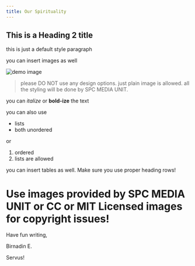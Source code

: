 ```yaml
---
title: Our Spirituality
---
```



## This is a Heading 2 title

this is just a default style paragraph

you can insert images as well

![demo image](https://unsplash.com/photos/mAiFQrt9xMc/download?ixid=M3wxMjA3fDB8MXx0b3BpY3x8Q0R3dXdYSkFiRXd8fHx8fDJ8fDE3MTY2NjIzMjZ8&force=true&w=1920)

> please DO NOT use any design options. just plain image is allowed. all the
> styling will be done by SPC MEDIA UNIT.

you can *italize* or **bold-ize** the text

you can also use 
- lists
- both unordered

or 

1. ordered
2. lists are allowed

you can insert tables as well. Make sure you use proper heading rows!

# Use images provided by SPC MEDIA UNIT or CC or MIT Licensed images for copyright issues!

Have fun writing, 

Birnadin E.

Servus!
